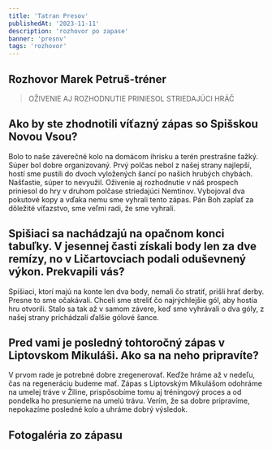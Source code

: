 ```yaml
---
title: 'Tatran Presov'
publishedAt: '2023-11-11'
description: 'rozhovor po zapase'
banner: 'presnv'
tags: 'rozhovor'
---
```


## Rozhovor Marek Petruš-tréner

> OŽIVENIE AJ ROZHODNUTIE PRINIESOL STRIEDAJÚCI HRÁČ

## Ako by ste zhodnotili víťazný zápas so Spišskou Novou Vsou?

Bolo to naše záverečné kolo na domácom ihrisku a terén prestrašne ťažký. Súper bol dobre organizovaný. Prvý polčas nebol z našej strany najlepší, hostí sme pustili do dvoch vyložených šancí po našich hrubých chybách. Našťastie, súper to nevyužil. Oživenie aj rozhodnutie v náš prospech priniesol do hry v druhom polčase striedajúci Nemtinov. Vybojoval dva pokutové kopy a vďaka nemu sme vyhrali tento zápas. Pán Boh zaplať za dôležité víťazstvo, sme veľmi radi, že sme vyhrali.

## Spišiaci sa nachádzajú na opačnom konci tabuľky. V jesennej časti získali body len za dve remízy, no v Ličartovciach podali oduševnený výkon. Prekvapili vás?

Spišiaci, ktorí majú na konte len dva body, nemali čo stratiť, prišli hrať derby. Presne to sme očakávali. Chceli sme streliť čo najrýchlejšie gól, aby hostia hru otvorili. Stalo sa tak až v samom závere, keď sme vyhrávali o dva góly, z našej strany prichádzali ďalšie gólové šance.

## Pred vami je posledný tohtoročný zápas v Liptovskom Mikuláši. Ako sa na neho pripravíte?

V prvom rade je potrebné dobre zregenerovať. Keďže hráme až v nedeľu, čas na regeneráciu budeme mať. Zápas s Liptovským Mikulášom odohráme na umelej tráve v Žiline, prispôsobíme tomu aj tréningový proces a od pondelka ho presunieme na umelú trávu. Verím, že sa dobre pripravíme, nepokazíme posledné kolo a uhráme dobrý výsledok.

<CloudinaryImg mdx publicId='presnv' alt='presnv' width={1000} height={750} />

## Fotogaléria zo zápasu

<CloudinaryImg mdx publicId='presnv2' alt='presnv' width={2236} height={1238} />
<CloudinaryImg mdx publicId='presnv3' alt='presnv' width={2236} height={1238} />
<CloudinaryImg mdx publicId='presnv4' alt='presnv' width={2236} height={1238} />

<CloudinaryImg mdx publicId='presnv1' alt='presnv' width={953} height={434} />
